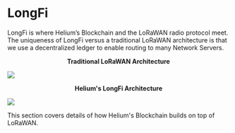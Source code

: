 

# LongFi

LongFi is where Helium’s Blockchain and the LoRaWAN radio protocol meet. The uniqueness of LongFi versus a traditional LoRaWAN architecture is that we use a decentralized ledger to enable routing to many Network Servers.
<p style="text-align: center;"><b> Traditional LoRaWAN Architecture </b></p> 
<img src={Lorawan_Arch} />

<p style="text-align: center;"><b> Helium's LongFi Architecture </b></p> 
<img src={LongFi_Arch} />

This section covers details of how Helium's Blockchain builds on top of LoRaWAN.